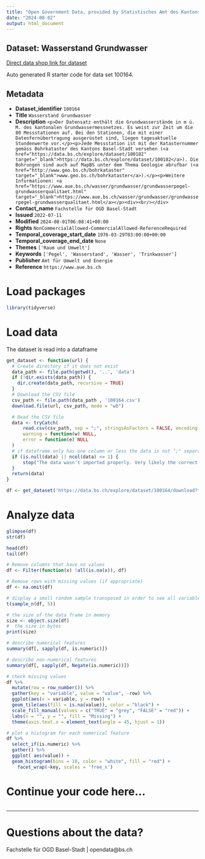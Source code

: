 ```yaml
---
title: "Open Government Data, provided by Statistisches Amt des Kantons Basel-Stadt - Fachstelle OGD"
date: "2024-08-02"
output: html_document
---
```


## Dataset: Wasserstand Grundwasser

[Direct data shop link for dataset](https://data.bs.ch/explore/dataset/100164)

Auto generated R starter code for data set 100164.

## Metadata

- **Dataset_identifier** `100164`
- **Title** `Wasserstand Grundwasser`
- **Description** `<p>Der Datensatz enthält die Grundwasserstände in m ü. M. des kantonalen Grundwassermessnetzes. Es weist zur Zeit um die 80 Messstationen auf. Bei den Stationen, die mit einer Datenfernübertragung ausgerüstet sind, liegen tagesaktuelle Stundenwerte vor.</p><p>Jede Messstation ist mit der Katasternummer gemäss Bohrkataster des Kantons Basel-Stadt versehen (<a href="https://data.bs.ch/explore/dataset/100182" target="_blank">https://data.bs.ch/explore/dataset/100182</a>). Die Bohrungen sind auch auf MapBS unter dem Thema Geologie abrufbar (<a href="http://www.geo.bs.ch/bohrkataster" target="_blank">www.geo.bs.ch/bohrkataster</a>).</p><p>Weitere Informationen: <a href="https://www.aue.bs.ch/wasser/grundwasser/grundwasserpegel-grundwasserqualitaet.html" target="_blank">https://www.aue.bs.ch/wasser/grundwasser/grundwasserpegel-grundwasserqualitaet.html</a></p><div><br/></div>`
- **Contact_name** `Fachstelle für OGD Basel-Stadt`
- **Issued** `2022-07-11`
- **Modified** `2024-08-01T06:08:41+00:00`
- **Rights** `NonCommercialAllowed-CommercialAllowed-ReferenceRequired`
- **Temporal_coverage_start_date** `1976-03-29T03:00:00+00:00`
- **Temporal_coverage_end_date** `None`
- **Themes** `['Raum und Umwelt']`
- **Keywords** `['Pegel', 'Wasserstand', 'Wasser', 'Trinkwasser']`
- **Publisher** `Amt für Umwelt und Energie`
- **Reference** `https://www.aue.bs.ch`


# Load packages

```r

library(tidyverse)
```

# Load data

The dataset is read into a dataframe

```r
get_dataset <- function(url) {
  # Create directory if it does not exist
  data_path <- file.path(getwd(), '..', 'data')
  if (!dir.exists(data_path)) {
    dir.create(data_path, recursive = TRUE)
  }
  # Download the CSV file
  csv_path <- file.path(data_path , '100164.csv')
  download.file(url, csv_path, mode = "wb")

  # Read the CSV file
  data <- tryCatch(
      read.csv(csv_path, sep = ";", stringsAsFactors = FALSE, encoding = "UTF-8"),
      warning = function(w) NULL,
      error = function(e) NULL
  )
  # if dataframe only has one column or less the data is not ";" separated
  if (is.null(data) || ncol(data) <= 1) {
      stop("The data wasn't imported properly. Very likely the correct separator couldn't be found.\nPlease check the dataset manually and adjust the code.")
  }
  return(data)
}
```

```r

df <- get_dataset('https://data.bs.ch/explore/dataset/100164/download?format=csv&timezone=Europe%2FZurich')

```

# Analyze data

```r

glimpse(df)
str(df)

head(df)
tail(df)

```

```r
# Remove columns that have no values
df <- Filter(function(x) !all(is.na(x)), df)

# Remove rows with missing values (if appropriate)
df <- na.omit(df)
```

```r
# display a small random sample transposed in order to see all variables
t(sample_n(df, 5))
```

```r
# the size of the data frame in memory
size <- object.size(df)
#  the size in bytes
print(size)
```

```r
# describe numerical features
summary(df[, sapply(df, is.numeric)])
```

```r
# describe non-numerical features
summary(df[, sapply(df, Negate(is.numeric))])
```

```r
# check missing values
df %>%
  mutate(row = row_number()) %>%
  gather(key = "variable", value = "value", -row) %>%
  ggplot(aes(x = variable, y = row)) +
  geom_tile(aes(fill = is.na(value)), color = "black") +
  scale_fill_manual(values = c("TRUE" = "grey", "FALSE" = "red")) +
  labs(x = "", y = "", fill = "Missing") +
  theme(axis.text.x = element_text(angle = 45, hjust = 1))
```

```r
# plot a histogram for each numerical feature
df %>%
  select_if(is.numeric) %>%
  gather() %>%
  ggplot( aes(value)) +
  geom_histogram(bins = 10, color = "white", fill = "red") +
    facet_wrap(~key, scales = 'free_x')
```

# Continue your code here...

```r

```
------------------------------------------------------------------------

# Questions about the data?

Fachstelle für OGD Basel-Stadt | opendata@bs.ch

